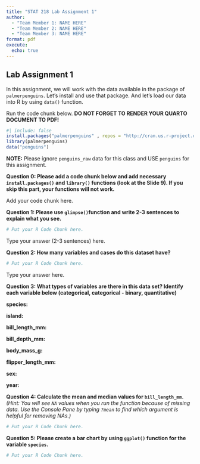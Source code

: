 ```yaml
---
title: "STAT 218 Lab Assignment 1"
author: 
  - "Team Member 1: NAME HERE"
  - "Team Member 2: NAME HERE"
  - "Team Member 3: NAME HERE"
format: pdf
execute:
  echo: true
---
```



## Lab Assignment 1

In this assignment, we will work with the data available in the package of `palmerpenguins`. Let's install and use that package. And let's load our data into R by using `data()` function.

Run the code chunk below. **DO NOT FORGET TO RENDER YOUR QUARTO DOCUMENT TO PDF!**

```r
#| include: false
install.packages("palmerpenguins" , repos = "http://cran.us.r-project.org")
library(palmerpenguins)
data("penguins") 
```

**NOTE:** Please ignore `penguins_raw` data for this class and USE `penguins` for this assignment.

**Question 0: Please add a code chunk below and add necessary `install.packages()` and `library()` functions (look at the Slide 9). If you skip this part, your functions will not work.**

Add your code chunk here.

**Question 1: Please use `glimpse()`function and write 2-3 sentences to explain what you see.**


```r

# Put your R Code Chunk here. 

```


Type your answer (2-3 sentences) here.


**Question 2: How many variables and cases do this dataset have?**

```r

# Put your R Code Chunk here. 

```


Type your answer here.


**Question 3: What types of variables are there in this data set? Identify each variable below (categorical, categorical - binary, quantitative)**

**species:**

**island:**

**bill_length_mm:**

**bill_depth_mm:**

**body_mass_g:**

**flipper_length_mm:**

**sex:**

**year:**


**Question 4: Calculate the mean and median values for `bill_length_mm`.**  
*(Hint: You will see `NA` values when you run the function because of missing data. Use the Console Pane by typing `?mean` to find which argument is helpful for removing NAs.)*


```r

# Put your R Code Chunk here. 

```

**Question 5: Please create a bar chart by using `ggplot()` function for the variable `species`.**

```r

# Put your R Code Chunk here.

```

